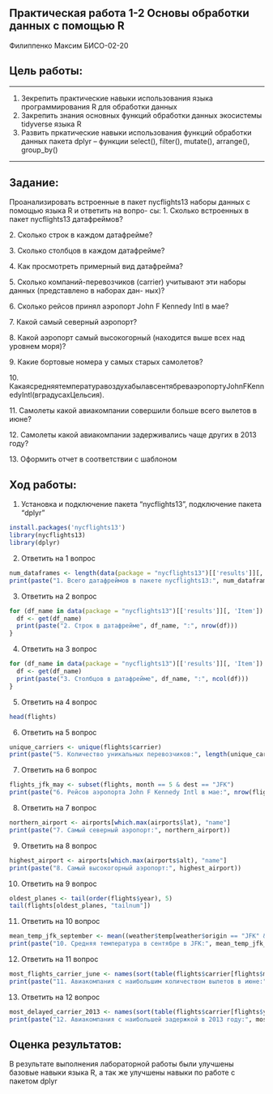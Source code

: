 ## Практическая работа 1-2 Основы обработки данных с помощью R

Филиппенко Максим БИСО-02-20

## Цель работы:

---

1. Зекрепить практические навыки использования языка программирования R для обработки данных
2. Закрепить знания основных функций обработки данных экосистемы tidyverse языка R
3. Развить пркатические навыки использования функций обработки данных пакета dplyr – функции select(), filter(), mutate(), arrange(), group_by()


---

## Задание:

Проанализировать встроенные в пакет nycflights13 наборы данных с помощью языка R и ответить на вопро- сы:
1\. Сколько встроенных в пакет nycflights13 датафреймов?

2\. Сколько строк в каждом датафрейме?

3\. Сколько столбцов в каждом датафрейме?

4\. Как просмотреть примерный вид датафрейма?

5\. Сколько компаний-перевозчиков (carrier) учитывают эти наборы данных (представлено в наборах дан- ных)?

6\. Сколько рейсов принял аэропорт John F Kennedy Intl в мае?

7\. Какой самый северный аэропорт?

8\. Какой аэропорт самый высокогорный (находится выше всех над уровнем моря)?

9\. Какие бортовые номера у самых старых самолетов?

10\. КакаясредняятемпературавоздухабылавсентябреваэропортуJohnFKennedyIntl(вградусахЦельсия).

11\. Самолеты какой авиакомпании совершили больше всего вылетов в июне?

12\. Самолеты какой авиакомпании задерживались чаще других в 2013 году?

13\. Оформить отчет в соответствии с шаблоном

## Ход работы:

1. Установка и подключение пакета "nycflights13", подключение пакета "dplyr"
```r
install.packages('nycflights13')
library(nycflights13)
library(dplyr)
```

2.  Ответить на 1 вопрос

```r
num_dataframes <- length(data(package = "nycflights13")[['results']][, 'Item'])
print(paste("1. Всего датафреймов в пакете nycflights13:", num_dataframes))

```

3.  Ответить на 2 вопрос

```r
for (df_name in data(package = "nycflights13")[['results']][, 'Item']) {
  df <- get(df_name)
  print(paste("2. Строк в датафрейме", df_name, ":", nrow(df)))
}
```

4.  Ответить на 3 вопрос

```r
for (df_name in data(package = "nycflights13")[['results']][, 'Item']) {
  df <- get(df_name)
  print(paste("3. Столбцов в датафрейме", df_name, ":", ncol(df)))
}
```

5.  Ответить на 4 вопрос

```r
head(flights)
```

6.  Ответить на 5 вопрос

```r
unique_carriers <- unique(flights$carrier)
print(paste("5. Количество уникальных перевозчиков:", length(unique_carriers)))
```

7.  Ответить на 6 вопрос

```r
flights_jfk_may <- subset(flights, month == 5 & dest == "JFK")
print(paste("6. Рейсов аэропорта John F Kennedy Intl в мае:", nrow(flights_jfk_may)))
```

8.  Ответить на 7 вопрос

```r
northern_airport <- airports[which.max(airports$lat), "name"]
print(paste("7. Самый северный аэропорт:", northern_airport))
```

9.  Ответить на 8 вопрос

```r
highest_airport <- airports[which.max(airports$alt), "name"]
print(paste("8. Самый высокогорный аэропорт:", highest_airport))
```

10. Ответить на 9 вопрос

```r
oldest_planes <- tail(order(flights$year), 5)
tail(flights[oldest_planes, "tailnum"])
```

11. Ответить на 10 вопрос

```r
mean_temp_jfk_september <- mean((weather$temp[weather$origin == "JFK" & weather$month == 9] - 32) * 5/9)
print(paste("10. Средняя температура в сентябре в JFK:", mean_temp_jfk_september, "градусов Цельсия"))
```

12. Ответить на 11 вопрос

```r
most_flights_carrier_june <- names(sort(table(flights$carrier[flights$month == 6]), decreasing = TRUE)[1])
print(paste("11. Авиакомпания с наибольшим количеством вылетов в июне:", most_flights_carrier_june))
```

13. Ответить на 12 вопрос

```r
most_delayed_carrier_2013 <- names(sort(table(flights$carrier[flights$year == 2013 & flights$dep_delay > 0]), decreasing = TRUE)[1])
print(paste("12. Авиакомпания с наибольшей задержкой в 2013 году:", most_delayed_carrier_2013))
```

## Оценка результатов:

В результате выполнения лабораторной работы были улучшены базовые навыки языка R, а так же улучшены навыки по работе с пакетом dplyr
